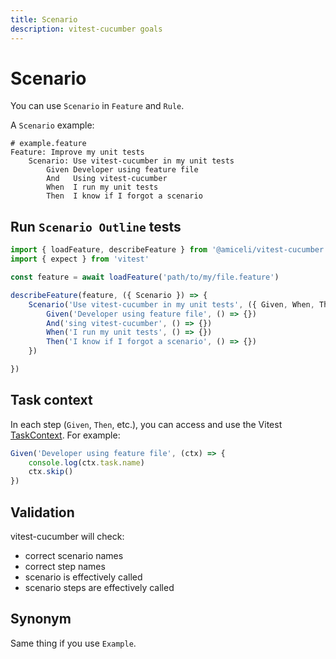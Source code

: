```yaml
---
title: Scenario
description: vitest-cucumber goals
---
```


# Scenario

You can use `Scenario` in `Feature` and `Rule`.

A `Scenario` example:

~~~gherkin
# example.feature
Feature: Improve my unit tests
    Scenario: Use vitest-cucumber in my unit tests
        Given Developer using feature file
        And   Using vitest-cucumber
        When  I run my unit tests
        Then  I know if I forgot a scenario
~~~

## Run `Scenario Outline` tests

~~~typescript
import { loadFeature, describeFeature } from '@amiceli/vitest-cucumber'
import { expect } from 'vitest'

const feature = await loadFeature('path/to/my/file.feature')

describeFeature(feature, ({ Scenario }) => {
    Scenario('Use vitest-cucumber in my unit tests', ({ Given, When, Then, And }) => {
        Given('Developer using feature file', () => {})
        And('sing vitest-cucumber', () => {})
        When('I run my unit tests', () => {})
        Then('I know if I forgot a scenario', () => {})
    })

})
~~~

## Task context

In each step (`Given`, `Then`, etc.), you can access and use the Vitest [TaskContext](https://vitest.dev/guide/test-context.html#built-in-test-context).
For example:

~~~typescript
Given('Developer using feature file', (ctx) => { 
    console.log(ctx.task.name)
    ctx.skip()
})
~~~

## Validation

vitest-cucumber will check:
- correct scenario names
- correct step names
- scenario is effectively called
- scenario steps are effectively called

## Synonym

Same thing if you use `Example`.
